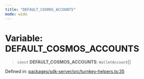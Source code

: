 ```yaml
---
title: "DEFAULT_COSMOS_ACCOUNTS"
mode: wide
---
```

  
# Variable: DEFAULT\_COSMOS\_ACCOUNTS

> `const` **DEFAULT\_COSMOS\_ACCOUNTS**: `WalletAccount`[]

Defined in: [packages/sdk-server/src/turnkey-helpers.ts:35](https://github.com/tkhq/sdk/blob/ee72856c3f450731d7501ab05001215768b71500/packages/sdk-server/src/turnkey-helpers.ts#L35)
